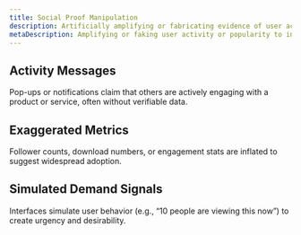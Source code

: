 ```yaml
---
title: Social Proof Manipulation
description: Artificially amplifying or fabricating evidence of user activity, satisfaction, or popularity to influence behavior. It leverages the human tendency to follow perceived group consensus.
metaDescription: Amplifying or faking user activity or popularity to influence behavior by leveraging the tendency to follow group consensus.
---
```


## Activity Messages
Pop-ups or notifications claim that others are actively engaging with a product or service, often without verifiable data.

## Exaggerated Metrics
Follower counts, download numbers, or engagement stats are inflated to suggest widespread adoption.

## Simulated Demand Signals
Interfaces simulate user behavior (e.g., “10 people are viewing this now”) to create urgency and desirability.